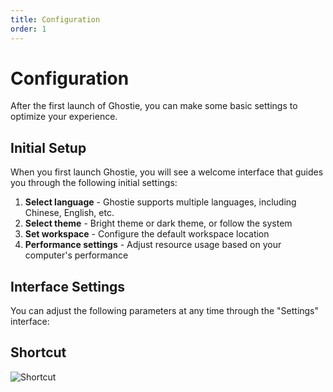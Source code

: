 ```yaml
---
title: Configuration
order: 1
---
```


# Configuration

After the first launch of Ghostie, you can make some basic settings to optimize your experience.

## Initial Setup

When you first launch Ghostie, you will see a welcome interface that guides you through the following initial settings:

1. **Select language** - Ghostie supports multiple languages, including Chinese, English, etc.
2. **Select theme** - Bright theme or dark theme, or follow the system
3. **Set workspace** - Configure the default workspace location
4. **Performance settings** - Adjust resource usage based on your computer's performance

## Interface Settings

You can adjust the following parameters at any time through the "Settings" interface:


## Shortcut

![Shortcut](/shortcuts.png)
